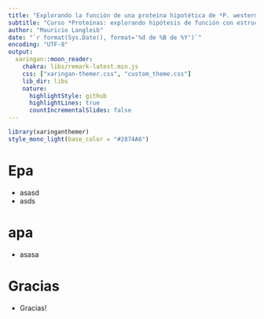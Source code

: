 ```yaml
---
title: "Explorando la función de una proteína hipotética de *P. westermani*"
subtitle: "Curso *Proteínas: explorando hipótesis de función con estructuras y secuencias*"
author: "Mauricio Langleib"
date: "`r format(Sys.Date(), format='%d de %B de %Y')`"
encoding: "UTF-8"
output:
  xaringan::moon_reader:
    chakra: libs/remark-latest.min.js 
    css: ["xaringan-themer.css", "custom_theme.css"]
    lib_dir: libs
    nature:
      highlightStyle: github
      highlightLines: true
      countIncrementalSlides: false
---
```


```r
library(xaringanthemer)
style_mono_light(base_color = "#2874A6")
```

# Epa
- asasd
- asds

# apa
- asasa

# Gracias
- Gracias!
